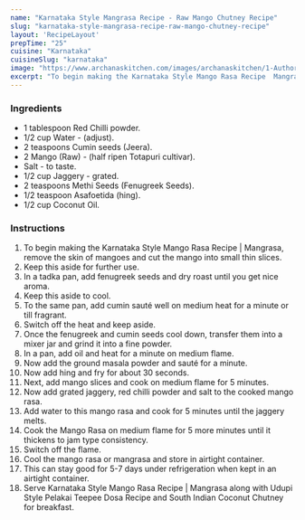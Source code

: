 ---
name: "Karnataka Style Mangrasa Recipe - Raw Mango Chutney Recipe"
slug: "karnataka-style-mangrasa-recipe-raw-mango-chutney-recipe"
layout: 'RecipeLayout'
prepTime: "25"
cuisine: "Karnataka"
cuisineSlug: "karnataka"
image: "https://www.archanaskitchen.com/images/archanaskitchen/1-Author/pavithrahr-gmail.com/Karnataka_style_Mango_Rasa_or_Mangrasa.jpg"
excerpt: "To begin making the Karnataka Style Mango Rasa Recipe  Mangrasa, remove the skin of mangoes and cut the mango into small thin slices"
---

### Ingredients

- 1 tablespoon Red Chilli powder.
- 1/2 cup Water - (adjust).
- 2 teaspoons Cumin seeds (Jeera).
- 2 Mango (Raw) - (half ripen Totapuri cultivar).
- Salt - to taste.
- 1/2 cup Jaggery - grated.
- 2 teaspoons Methi Seeds (Fenugreek Seeds).
- 1/2 teaspoon Asafoetida (hing).
- 1/2 cup Coconut Oil.

### Instructions

1. To begin making the Karnataka Style Mango Rasa Recipe | Mangrasa, remove the skin of mangoes and cut the mango into small thin slices.
1. Keep this aside for further use.
1. In a tadka pan,  add fenugreek seeds and dry roast until you get nice aroma.
1. Keep this aside to cool.
1. To the same pan, add cumin sauté well on medium heat for a minute or till fragrant.
1. Switch off the heat and keep aside.
1. Once the fenugreek and cumin seeds cool down, transfer them into a mixer jar and grind it into a fine powder.
1. In a pan, add oil and heat for a minute on medium flame.
1. Now add the ground masala powder and sauté for a minute.
1. Now add hing and fry for about 30 seconds.
1. Next, add mango slices and cook on medium flame for 5 minutes.
1. Now add grated jaggery, red chilli powder and salt to the cooked mango rasa.
1. Add water to this mango rasa and cook for 5 minutes until the jaggery melts.
1. Cook the Mango Rasa on medium flame for 5 more minutes until it thickens to jam type consistency.
1. Switch off the flame.
1. Cool the mango rasa or mangrasa and store in airtight container.
1. This can stay good for 5-7 days under refrigeration when kept in an airtight container.
1. Serve Karnataka Style Mango Rasa Recipe | Mangrasa along with Udupi Style Pelakai Teepee Dosa Recipe and South Indian Coconut Chutney for breakfast.

